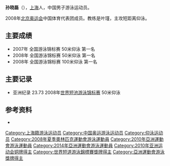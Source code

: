 {{noteTA|G1=Aquatics}}
{{Infobox Swimmer
| swimmername = 孙晓磊
| image =
| imagesize =
| caption =
| fullname = 孙晓磊
| nicknames =
| nationality = {{PRC}}
| strokes = 仰泳
| club = 上海市游泳队
| collegeteam =
| birth_date = {{birth date and age|1986|1|12}}
| birth_place = {{CHN}}[[上海|上海]]
| deathdate =
| deathplace =
| height = 187 cm
| weight = 76 kg
}}

'''孙晓磊'''（{{bd|1986年|1月12日||}}），[[上海|上海]]人，中国男子游泳运动员。

2008年[[2008年夏季奥林匹克运动会|北京奥运会]]中国体育代表团成员。教练是叶瑾，主攻短距离仰泳。

== 主要成绩 ==

* 2007年 全国游泳锦标赛 50米仰泳 第一名
* 2008年 全国游泳锦标赛 50米仰泳 第一名
* 2008年 全国游泳锦标赛 100米仰泳 第一名

== 主要记录 ==

* 亚洲纪录 23.73 2008年[[2008年世界短道游泳锦标赛|世界短池游泳锦标赛]] 50米仰泳

== 参考资料 ==
<div class="references-small">
* {{cite web |url=http://2008teamchina.olympic.cn/index.php/personview/persons/5527 |title=2008北京奥运会中国体育代表团成员名录 |accessdate=2009-08-10 |publisher=[[中国奥委会|中国奥委会]] |archive-url=https://web.archive.org/web/20090805104036/http://2008teamchina.olympic.cn/index.php/personview/persons/5527 |archive-date=2009-08-05 |dead-url=yes }}
</div>

{{2008 China Olympic Swimming Team}}
{{DEFAULTSORT:S}}
[[Category:上海籍游泳运动员|Category:上海籍游泳运动员]]
[[Category:中国奥运游泳运动员|Category:中国奥运游泳运动员]]
[[Category:仰泳运动员|Category:仰泳运动员]]
[[Category:2008年夏季奧林匹克運動會游泳運動員|Category:2008年夏季奧林匹克運動會游泳運動員]]
[[Category:2010年亞洲運動會游泳運動員|Category:2010年亞洲運動會游泳運動員]]
[[Category:2014年亞洲運動會游泳運動員|Category:2014年亞洲運動會游泳運動員]]
[[Category:2010年亚洲运动会铜牌得主|Category:2010年亚洲运动会铜牌得主]]
[[Category:世界短道游泳錦標賽獎牌得主|Category:世界短道游泳錦標賽獎牌得主]]
[[Category:亞洲運動會游泳獎牌得主|Category:亞洲運動會游泳獎牌得主]]

{{游泳人物小作品}}